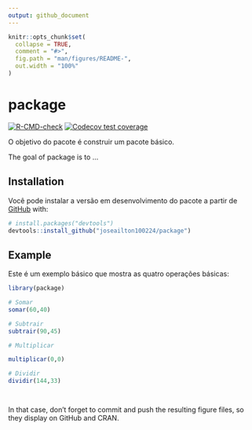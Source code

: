 ```yaml
---
output: github_document
---
```


<!-- README.md is generated from README.Rmd. Please edit that file -->

```r
knitr::opts_chunk$set(
  collapse = TRUE,
  comment = "#>",
  fig.path = "man/figures/README-",
  out.width = "100%"
)
```

# package

<!-- badges: start -->
[![R-CMD-check](https://github.com/joseailton100224/package/actions/workflows/R-CMD-check.yaml/badge.svg)](https://github.com/joseailton100224/package/actions/workflows/R-CMD-check.yaml)
[![Codecov test coverage](https://codecov.io/gh/joseailton100224/package/branch/main/graph/badge.svg)](https://app.codecov.io/gh/joseailton100224/package?branch=main)
<!-- badges: end -->

O objetivo do pacote é construir um pacote básico.

The goal of package is to ...

## Installation

Você pode instalar a versão em desenvolvimento do pacote a partir de
[GitHub](https://github.com/) with:

``` r
# install.packages("devtools")
devtools::install_github("joseailton100224/package")
```

## Example

Este é um exemplo básico que mostra as quatro operações básicas:

```r
library(package)

# Somar
somar(60,40)

# Subtrair
subtrair(90,45)

# Multiplicar

multiplicar(0,0)

# Dividir
dividir(144,33)




```


In that case, don't forget to commit and push the resulting figure files, so they display on GitHub and CRAN.
